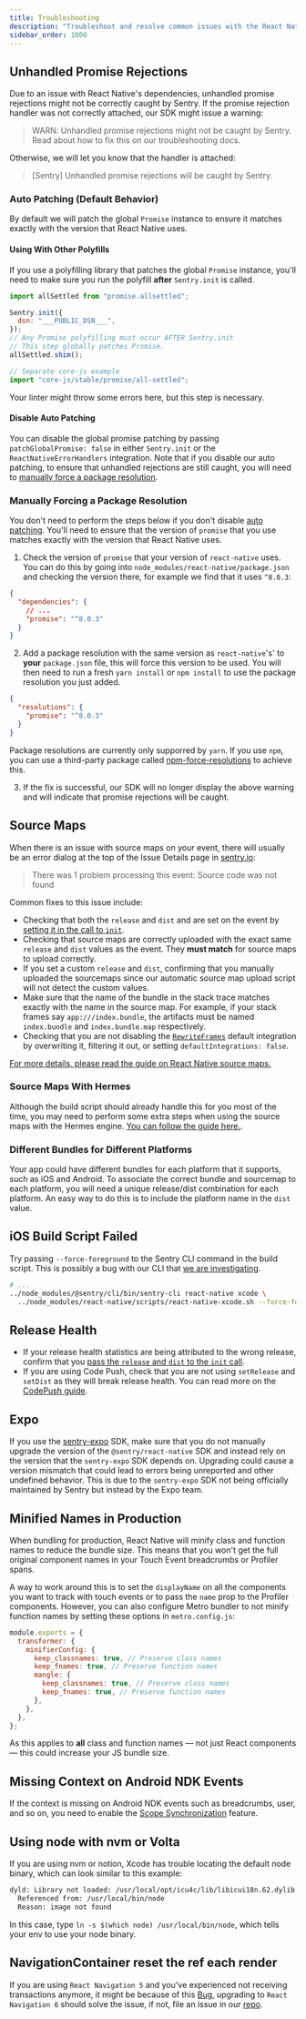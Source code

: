 ```yaml
---
title: Troubleshooting
description: "Troubleshoot and resolve common issues with the React Native SDK."
sidebar_order: 1000
---
```


## Unhandled Promise Rejections

Due to an issue with React Native's dependencies, unhandled promise rejections might not be correctly caught by Sentry. If the promise rejection handler was not correctly attached, our SDK might issue a warning:

> WARN: Unhandled promise rejections might not be caught by Sentry. Read about how to fix this on our troubleshooting docs.

Otherwise, we will let you know that the handler is attached:

> [Sentry] Unhandled promise rejections will be caught by Sentry.

### Auto Patching (Default Behavior)

By default we will patch the global `Promise` instance to ensure it matches exactly with the version that React Native uses.

#### Using With Other Polyfills

If you use a polyfilling library that patches the global `Promise` instance, you'll need to make sure you run the polyfill **after** `Sentry.init` is called.

```js
import allSettled from "promise.allsettled";

Sentry.init({
  dsn: "___PUBLIC_DSN___",
});
// Any Promise polyfilling must occur AFTER Sentry.init
// This step globally patches Promise.
allSettled.shim();

// Separate core-js example
import "core-js/stable/promise/all-settled";
```

Your linter might throw some errors here, but this step is necessary.

#### Disable Auto Patching

You can disable the global promise patching by passing `patchGlobalPromise: false` in either `Sentry.init` or the `ReactNativeErrorHandlers` integration. Note that if you disable our auto patching, to ensure that unhandled rejections are still caught, you will need to [manually force a package resolution](#manually-forcing-a-package-resolution).

### Manually Forcing a Package Resolution

You don't need to perform the steps below if you don't disable [auto patching](#auto-patching-default-behavior). You'll need to ensure that the version of `promise` that you use matches exactly with the version that React Native uses.

1. Check the version of `promise` that your version of `react-native` uses. You can do this by going into `node_modules/react-native/package.json` and checking the version there, for example we find that it uses `^8.0.3`:

```json {filename:node_modules/react-native/package.json}
{
  "dependencies": {
    // ...
    "promise": "^8.0.3"
  }
}
```

2. Add a package resolution with the same version as `react-native`'s' to **your** `package.json` file, this will force this version to be used. You will then need to run a fresh `yarn install` or `npm install` to use the package resolution you just added.

```json {filename:package.json}
{
  "resolutions": {
    "promise": "^8.0.3"
  }
}
```

<Note>

Package resolutions are currently only supporred by `yarn`. If you use `npm`, you can use a third-party package called [npm-force-resolutions](https://www.npmjs.com/package/npm-force-resolutions) to achieve this.

</Note>

3. If the fix is successful, our SDK will no longer display the above warning and will indicate that promise rejections will be caught.

## Source Maps

When there is an issue with source maps on your event, there will usually be an error dialog at the top of the Issue Details page in [sentry.io](https://sentry.io):

> There was 1 problem processing this event: Source code was not found

Common fixes to this issue include:

- Checking that both the `release` and `dist` and are set on the event by [setting it in the call to `init`](/platforms/react-native/configuration/releases/#bind-the-version).
- Checking that source maps are correctly uploaded with the exact same `release` and `dist` values as the event. They **must match** for source maps to upload correctly.
- If you set a custom `release` and `dist`, confirming that you manually uploaded the sourcemaps since our automatic source map upload script will not detect the custom values.
- Make sure that the name of the bundle in the stack trace matches exactly with the name in the source map. For example, if your stack frames say `app:///index.bundle`, the artifacts must be named `index.bundle` and `index.bundle.map` respectively.
- Checking that you are not disabling the [`RewriteFrames`](/platforms/javascript/configuration/integrations/plugin/#rewriteframes) default integration by overwriting it, filtering it out, or setting `defaultIntegrations: false`.

[For more details, please read the guide on React Native source maps.](/platforms/react-native/sourcemaps)

### Source Maps With Hermes

Although the build script should already handle this for you most of the time, you may need to perform some extra steps when using the source maps with the Hermes engine. [You can follow the guide here.](/platforms/react-native/manual-setup/hermes/#custom-source-maps).

### Different Bundles for Different Platforms

Your app could have different bundles for each platform that it supports, such as iOS and Android. To associate the correct bundle and sourcemap to each platform, you will need a unique release/dist combination for each platform. An easy way to do this is to include the platform name in the `dist` value.

## iOS Build Script Failed

Try passing `--force-foreground` to the Sentry CLI command in the build script. This is possibly a bug with our CLI that [we are investigating](https://github.com/getsentry/sentry-react-native/issues/1424).

```bash
# ...
../node_modules/@sentry/cli/bin/sentry-cli react-native xcode \
  ../node_modules/react-native/scripts/react-native-xcode.sh --force-foreground
```

## Release Health

- If your release health statistics are being attributed to the wrong release, confirm that you [pass the `release` and `dist` to the `init` call](/platforms/react-native/configuration/releases/#bind-the-version).
- If you are using Code Push, check that you are not using `setRelease` and `setDist` as they will break release health. You can read more on the [CodePush guide](/platforms/react-native/manual-setup/codepush/).

## Expo

If you use the [sentry-expo](https://github.com/expo/sentry-expo) SDK, make sure that you do not manually upgrade the version of the `@sentry/react-native` SDK and instead rely on the version that the `sentry-expo` SDK depends on. Upgrading could cause a version mismatch that could lead to errors being unreported and other undefined behavior. This is due to the `sentry-expo` SDK not being officially maintained by Sentry but instead by the Expo team.

## Minified Names in Production

When bundling for production, React Native will minify class and function names to reduce the bundle size. This means that you won't get the full original component names in your Touch Event breadcrumbs or Profiler spans.

A way to work around this is to set the `displayName` on all the components you want to track with touch events or to pass the `name` prop to the Profiler components. However, you can also configure Metro bundler to not minify function names by setting these options in `metro.config.js`:

```javascript {filename:metro.config.js}
module.exports = {
  transformer: {
    minifierConfig: {
      keep_classnames: true, // Preserve class names
      keep_fnames: true, // Preserve function names
      mangle: {
        keep_classnames: true, // Preserve class names
        keep_fnames: true, // Preserve function names
      },
    },
  },
};
```

<Note>

As this applies to **all** class and function names — not just React components — this could increase your JS bundle size.

</Note>

## Missing Context on Android NDK Events

If the context is missing on Android NDK events such as breadcrumbs, user, and so on, you need to enable the [Scope Synchronization](/platforms/react-native/enriching-events/scopes/#scope-synchronization) feature.

## Using node with nvm or Volta

If you are using nvm or notion, Xcode has trouble locating the default node binary, which can look similar to this example:

```bash
dyld: Library not loaded: /usr/local/opt/icu4c/lib/libicui18n.62.dylib
  Referenced from: /usr/local/bin/node
  Reason: image not found
```

In this case, type `ln -s $(which node) /usr/local/bin/node`, which tells your env to use your node binary.

## NavigationContainer reset the ref each render

If you are using `React Navigation 5` and you've experienced not receiving transactions anymore, it might be because of this [Bug](https://github.com/react-navigation/react-navigation/issues/9213), upgrading to `React Navigation 6` should solve the issue, if not, file an issue in our [repo](https://github.com/getsentry/sentry-react-native).

